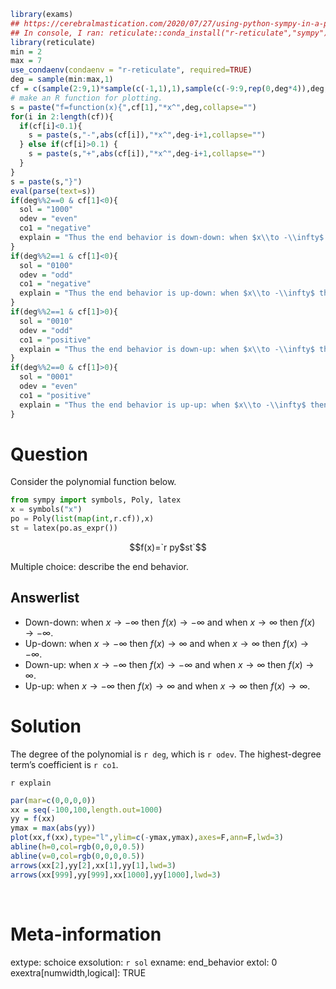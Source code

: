 ```r
library(exams)
## https://cerebralmastication.com/2020/07/27/using-python-sympy-in-a-python-code-chunk-in-rmarkdown/
## In console, I ran: reticulate::conda_install("r-reticulate","sympy")
library(reticulate)
min = 2
max = 7
use_condaenv(condaenv = "r-reticulate", required=TRUE)
deg = sample(min:max,1)
cf = c(sample(2:9,1)*sample(c(-1,1),1),sample(c(-9:9,rep(0,deg*4)),deg,T))
# make an R function for plotting.
s = paste("f=function(x){",cf[1],"*x^",deg,collapse="")
for(i in 2:length(cf)){
  if(cf[i]<0.1){
    s = paste(s,"-",abs(cf[i]),"*x^",deg-i+1,collapse="")
  } else if(cf[i]>0.1) {
    s = paste(s,"+",abs(cf[i]),"*x^",deg-i+1,collapse="")
  }
}
s = paste(s,"}")
eval(parse(text=s))
if(deg%%2==0 & cf[1]<0){
  sol = "1000"
  odev = "even"
  co1 = "negative"
  explain = "Thus the end behavior is down-down: when $x\\to -\\infty$ then $f(x)\\to -\\infty$ and when $x\\to \\infty$ then $f(x)\\to -\\infty$."
}
if(deg%%2==1 & cf[1]<0){
  sol = "0100"
  odev = "odd"
  co1 = "negative"
  explain = "Thus the end behavior is up-down: when $x\\to -\\infty$ then $f(x)\\to \\infty$ and when $x\\to \\infty$ then $f(x)\\to -\\infty$."
}
if(deg%%2==1 & cf[1]>0){
  sol = "0010"
  odev = "odd"
  co1 = "positive"
  explain = "Thus the end behavior is down-up: when $x\\to -\\infty$ then $f(x)\\to -\\infty$ and when $x\\to \\infty$ then $f(x)\\to \\infty$."
}
if(deg%%2==0 & cf[1]>0){
  sol = "0001"
  odev = "even"
  co1 = "positive"
  explain = "Thus the end behavior is up-up: when $x\\to -\\infty$ then $f(x)\\to \\infty$ and when $x\\to \\infty$ then $f(x)\\to \\infty$."
}
```


Question
========

Consider the polynomial function below.

```python
from sympy import symbols, Poly, latex
x = symbols("x")
po = Poly(list(map(int,r.cf)),x)
st = latex(po.as_expr())
```


$$f(x)=`r py$st`$$

Multiple choice: describe the end behavior.

Answerlist
--------
* Down-down: when $x\to -\infty$ then $f(x)\to -\infty$ and when $x\to \infty$ then $f(x)\to -\infty$.
* Up-down: when $x\to -\infty$ then $f(x)\to \infty$ and when $x\to \infty$ then $f(x)\to -\infty$.
* Down-up: when $x\to -\infty$ then $f(x)\to -\infty$ and when $x\to \infty$ then $f(x)\to \infty$.
* Up-up: when $x\to -\infty$ then $f(x)\to \infty$ and when $x\to \infty$ then $f(x)\to \infty$.

Solution
========

The degree of the polynomial is `r deg`, which is `r odev`. The highest-degree term's coefficient is `r co1`. 

`r explain`



```r
par(mar=c(0,0,0,0))
xx = seq(-100,100,length.out=1000)
yy = f(xx)
ymax = max(abs(yy))
plot(xx,f(xx),type="l",ylim=c(-ymax,ymax),axes=F,ann=F,lwd=3)
abline(h=0,col=rgb(0,0,0,0.5))
abline(v=0,col=rgb(0,0,0,0.5))
arrows(xx[2],yy[2],xx[1],yy[1],lwd=3)
arrows(xx[999],yy[999],xx[1000],yy[1000],lwd=3)
```
\ 


Meta-information
============
extype: schoice
exsolution: `r sol`
exname: end_behavior
extol: 0
exextra[numwidth,logical]: TRUE
